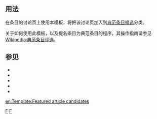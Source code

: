 <noinclude>{{template doc page viewed directly}}</noinclude>

== 用法 ==

在条目的讨论页上使用本模板，将把该讨论页加入到[[:Category:典范条目候选|典范条目候选]]分类。

关于如何使用此模板，以及提名条目为典范条目的程序，其操作指南请参见[[Wikipedia:典范条目评选]]。

{{Warning|為避免[[Wikipedia:自我提及|自我提及]]，請勿在[[Wikipedia:什么是条目|條目]]中使用本模板！請將本模板移至討論頁。若你試圖在條目空間中使用本模板，將會自動產生一個不美觀的警告訊息。}}

== 参见 ==

* {{tl|典范条目}}
* {{tl|特色列表}}
* {{tl|GAF}}
* {{tl|進行中的內容評選}}
* {{tl|Past cotw}}

<includeonly>
<!-- 本行下加入模板的分類 -->

[[Category:條目信息與編輯模板|F]]
[[Category:討論頁模板|F]]

<!-- 本行下加入模板的跨語言鏈接 -->
[[en:Template:Featured article candidates]]
</includeonly>